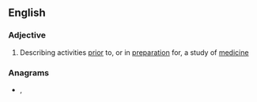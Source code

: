 ==English==

===Adjective===
{{en-adj|-}}

# Describing activities [[prior]] to, or in [[preparation]] for, a study of [[medicine]]

===Anagrams===
* {{l|en|pre-decimal}}, {{l|en|predecimal}}